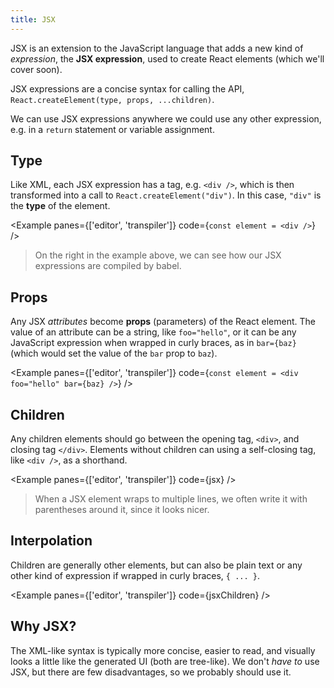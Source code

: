 ```yaml
---
title: JSX
---
```



JSX is an extension to the JavaScript language that adds a new kind of _expression_, the **JSX expression**, used to create React elements (which we'll cover soon).

JSX expressions are a concise syntax for calling the API, `React.createElement(type, props, ...children)`.

We can use JSX expressions anywhere we could use any other expression, e.g. in a `return` statement or variable assignment.

## Type

Like XML, each JSX expression has a tag, e.g. `<div />`, which is then transformed into a call to `React.createElement("div")`. In this case, `"div"` is the **type** of the element.

<Example panes={['editor', 'transpiler']} code={`const element = <div />`} />

> On the right in the example above, we can see how our JSX expressions are compiled by babel.

## Props

Any JSX _attributes_ become **props** (parameters) of the React element. The value of an attribute can be a string, like `foo="hello"`, or it can be any JavaScript expression when wrapped in curly braces, as in `bar={baz}` (which would set the value of the `bar` prop to `baz`).

<Example
  panes={['editor', 'transpiler']}
  code={`const element = <div foo="hello" bar={baz} />`}
/>

## Children

Any children elements should go between the opening tag, `<div>`, and closing tag `</div>`. Elements without children can using a self-closing tag, like `<div />`, as a shorthand.

<Example panes={['editor', 'transpiler']} code={jsx} />

> When a JSX element wraps to multiple lines, we often write it with parentheses around it, since it looks nicer.

## Interpolation

Children are generally other elements, but can also be plain text or any other kind of expression if wrapped in curly braces, `{ ... }`.

<Example panes={['editor', 'transpiler']} code={jsxChildren} />

## Why JSX?

The XML-like syntax is typically more concise, easier to read, and visually looks a little like the generated UI (both are tree-like). We don't _have to_ use JSX, but there are few disadvantages, so we probably should use it.
